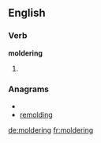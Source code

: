 ==English==

===Verb===
'''moldering'''

# {{present participle of|[[molder]]}}

===Anagrams===
* {{alphagram|degilmnor}}
* [[remolding#English|remolding]]

[[de:moldering]]
[[fr:moldering]]